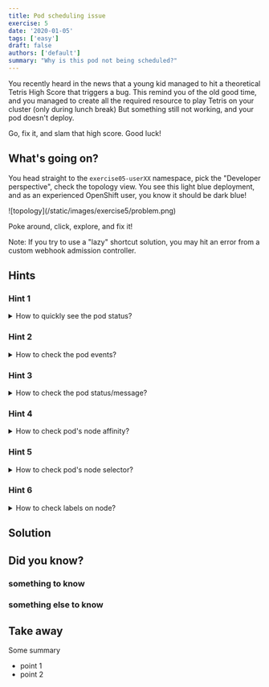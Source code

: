 ```yaml
---
title: Pod scheduling issue
exercise: 5
date: '2020-01-05'
tags: ['easy']
draft: false
authors: ['default']
summary: "Why is this pod not being scheduled?"
---
```



You recently heard in the news that a young kid managed to hit a theoretical Tetris High Score that triggers a bug.
This remind you of the old good time, and you managed to create all the required resource to play Tetris on your cluster (only during lunch break)
But something still not working, and your pod doesn't deploy.

Go, fix it, and slam that high score.
Good luck!


<TOCInline toc={props.toc} asDisclosure />


## What's going on?

You head straight to the `exercise05-userXX` namespace, pick the "Developer perspective", check the topology view. You see this
light blue deployment, and as an experienced OpenShift user, you know it should be dark blue!

<Zoom>
![topology](/static/images/exercise5/problem.png)
</Zoom>

Poke around, click, explore, and fix it!

Note: If you try to use a "lazy" shortcut solution, you may hit an error from a custom webhook admission controller.

## Hints
### Hint 1
<details>
  <summary>How to quickly see the pod status?</summary>

You probably already found that the Pod is unschedulable.
<Zoom>
![hint1](/static/images/exercise5/hint1.png)
</Zoom>
The message indicates it's something to do with pod's node affinity/selector.

</details>

### Hint 2
<details>
  <summary>How to check the pod events?</summary>

You probably had a quick look at the pod events, to see if you get more information.
<Zoom>
![hint2](/static/images/exercise5/hint2.png)
</Zoom>
Nothing new. Keep digging!

</details>

### Hint 3
<details>
  <summary>How to check the pod status/message?</summary>

The source of truth is often in the Yaml itself, so you probably decided to check
the current yaml of the deployment.
<Zoom>
![hint3](/static/images/exercise5/hint3.png)
</Zoom>
Nothing new. Keep digging!

</details>

### Hint 4
<details>
  <summary>How to check pod's node affinity?</summary>

Let's first check if there is some affinity setup on this pod, and if that's what
is preventing the scheduling. There is no convenient way to check that (that I know of), so we
should check the Yaml file, i.e. with the search feature.

<Zoom>
![hint4](/static/images/exercise5/hint4.png)
</Zoom>

No affinity issue, moving on to node selector, maybe?

</details>

### Hint 5
<details>
  <summary>How to check pod's node selector?</summary>

Pod selector can be visualize through the Details view of the pod, or replicaSet, or Deployment.

In the image below, we check from the Pod details view.

<Zoom>
![hint5](/static/images/exercise5/hint5.png)
</Zoom>

So yes, there is some nodeSelector setup. To select which node(s) exactly?

There is this nice link to trigger a search on the node selector label

<Zoom>
![hint5](/static/images/exercise5/hint5-2.png)
</Zoom>

Mmmm no nodes with this label found. No wonder it's not working.
It's probably a good time to check a bit the nodeSelector documentation here: https://docs.openshift.com/container-platform/4.15/nodes/scheduling/nodes-scheduler-node-selectors.html

You may be tempted to simply delete the nodeSelector section of the pod (in fact, it should be done in the template section of the Deployment, to make sure future
pods are also affected by your change). However, I added a validating webhook that will prevent any pod without a nodeSelector to be created in this namespace.
Just to make sure you find a proper solution...

</details>

### Hint 6
<details>
  <summary>How to check labels on node?</summary>

If your role have the appropriate permission to `get & list nodes` (which is the case today),
you should be able to see the nodes from the Administrator perspective.

<Zoom>
![hint6](/static/images/exercise5/hint6.png)
</Zoom>

And then you should be able to see the Details view of the node, which includes it's label

<Zoom>
![hint7](/static/images/exercise5/hint7.png)
</Zoom>

Enough hints for today, you should be able to fix it, otherwise have a look at the solution!

</details>


## Solution


## Did you know?

### something to know


### something else to know


## Take away
Some summary
- point 1
- point 2


